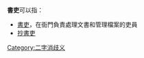 
'''書吏'''可以指：

* [[書吏|書吏]]，在衙門負責處理文書和管理檔案的吏員
* [[抄書吏|抄書吏]]

{{disambig}}
[[Category:二字消歧义|Category:二字消歧义]]